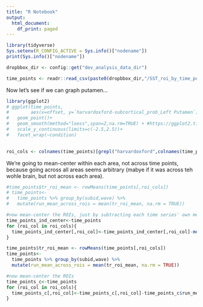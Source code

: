 ```yaml
---
title: "R Notebook"
output:
  html_document:
    df_print: paged
---
```


```r
library(tidyverse)
Sys.setenv(R_CONFIG_ACTIVE = Sys.info()["nodename"])
print(Sys.info()["nodename"])

```

```r
dropbbox_dir <- config::get("dev_analysis_data_dir")

```



```r
time_points <- readr::read_csv(paste0(dropbbox_dir,"/SST_roi_by_time_point.csv"))
```


Now let's see if we can graph putamen...
```r
library(ggplot2)
# ggplot(time_points,
#        aes(x=offset, y=`harvardoxford-subcortical_prob_Left Putamen`))+
#   geom_point()+
#   geom_smooth(method="loess",span=2,na.rm=TRUE) + #https://ggplot2.tidyverse.org/reference/geom_smooth.html
#   scale_y_continuous(limits=c(-2.5,2.5))+
#   facet_wrap(~condition)
  
```

```r
roi_cols <- colnames(time_points)[grepl("harvardoxford",colnames(time_points))]
```


We're going to mean-center within each area, not across time points, because going across all areas seems arbitrary (mabye if it was across teh wohle brain, but not across each area).

```r

#time_points$tr_roi_mean <- rowMeans(time_points[,roi_cols])
# time_points<- 
#   time_points %>% group_by(subid,wave) %>%
#   mutate(run_mean_across_rois = mean(tr_roi_mean, na.rm = TRUE))

#now mean-center the ROIs, just by subtracting each time series' own mean.
time_points_ind_center<-time_points
for (roi_col in roi_cols){
  time_points_ind_center[,roi_col]<-time_points_ind_center[,roi_col]-mean(unlist(time_points_ind_center[,roi_col]),na.rm = TRUE)
}
```



```r

time_points$tr_roi_mean <- rowMeans(time_points[,roi_cols])
time_points<- 
  time_points %>% group_by(subid,wave) %>%
  mutate(run_mean_across_rois = mean(tr_roi_mean, na.rm = TRUE))

#now mean-center the ROIs
time_points_c<-time_points
for (roi_col in roi_cols){
  time_points_c[,roi_col]<-time_points_c[,roi_col]-time_points_c$run_mean_across_rois
}
```


